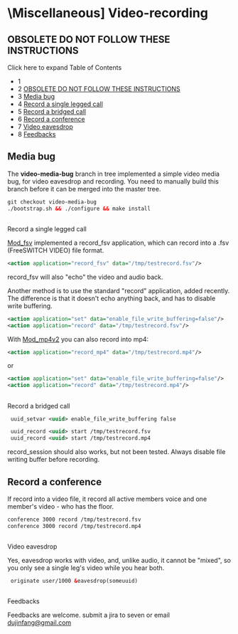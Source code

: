 
# \Miscellaneous\] Video-recording 

 

## 

## **OBSOLETE DO NOT FOLLOW THESE INSTRUCTIONS**

  
Click here to expand Table of Contents

* 1 [](#-freeswitch--dead-video-recording-)
* 2 [OBSOLETE DO NOT FOLLOW THESE INSTRUCTIONS](#obsolete-do-not-follow-these-instructions)
* 3 [Media bug](#-freeswitch--dead-video-recording-)
* 4 [Record a single legged call](#-freeswitch--dead-video-recording-)
* 5 [Record a bridged call](#-freeswitch--dead-video-recording-)
* 6 [Record a conference](#record-a-conference)
* 7 [Video eavesdrop](#-freeswitch--dead-video-recording-)
* 8 [Feedbacks](#-freeswitch--dead-video-recording-)

## Media bug

The **video-media-bug** branch in tree implemented a simple video media bug, for video eavesdrop and recording. You need to manually build this branch before it can be merged into the master tree.

```xml
git checkout video-media-bug
./bootstrap.sh && ./configure && make install
```

##   
Record a single legged call

[Mod\_fsv](../Modules/mod_fsv_6587435.mdx#about) implemented a record\_fsv application, which can record into a .fsv (FreeSWITCH VIDEO) file format.

```xml
<action application="record_fsv" data="/tmp/testrecord.fsv"/>
```

record\_fsv will also "echo" the video and audio back.

Another method is to use the standard "record" application, added recently. The difference is that it doesn't echo anything back, and has to disable write buffering.

```xml
<action application="set" data="enable_file_write_buffering=false"/>
<action application="record" data="/tmp/testrecord.fsv"/>
```

With [Mod\_mp4v2](../Modules/mod_mp4v2_13173920.mdx#about) you can also record into mp4:

```xml
<action application="record_mp4" data="/tmp/testrecord.mp4"/>
```

or

```xml
<action application="set" data="enable_file_write_buffering=false"/>
<action application="record" data="/tmp/testrecord.mp4"/>
```

##   
Record a bridged call

```xml
 uuid_setvar <uuid> enable_file_write_buffering false

 uuid_record <uuid> start /tmp/testrecord.fsv
 uuid_record <uuid> start /tmp/testrecord.mp4
```

record\_session should also works, but not been tested. Always disable file writing buffer before recording.

## Record a conference

If record into a video file, it record all active members voice and one member's video - who has the floor.

```xml
conference 3000 record /tmp/testrecord.fsv
conference 3000 record /tmp/testrecord.mp4
```

##   
Video eavesdrop

Yes, eavesdrop works with video, and, unlike audio, it cannot be "mixed", so you only see a single leg's video while you hear both.

```xml
 originate user/1000 &eavesdrop(someuuid)
```

##   
Feedbacks

Feedbacks are welcome. submit a jira to seven or email [dujinfang@gmail.com](mailto:dujinfang@gmail.com)


